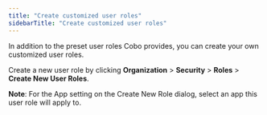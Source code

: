```yaml
---
title: "Create customized user roles"
sidebarTitle: "Create customized user roles"
---
```


In addition to the preset user roles Cobo provides, you can create your own customized user roles.

Create a new user role by clicking **Organization** > **Security** > **Roles** > **Create New User Roles**.

**Note**: For the App setting on the Create New Role dialog, select an app this user role will apply to.
